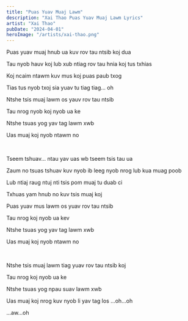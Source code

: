 ```yaml
---
title: "Puas Yuav Muaj Lawm"
description: "Xai Thao Puas Yuav Muaj Lawm Lyrics"
artist: "Xai Thao"
pubDate: "2024-04-01"
heroImage: "/artists/xai-thao.png"
---
```


Puas yuav muaj hnub ua kuv rov tau ntsib koj dua

Tau nyob hauv koj lub xub ntiag rov tau hnia koj tus txhias

Koj ncaim ntawm kuv mus koj puas paub txog

Tias tus nyob txoj sia yuav tu tiag tiag... oh

Ntshe tsis muaj lawm os yauv rov tau ntsib

Tau nrog nyob koj nyob ua ke

Ntshe tsuas yog yav tag lawm xwb

Uas muaj koj nyob ntawm no

<br />

Tseem tshuav... ntau yav uas wb tseem tsis tau ua

Zaum no tsuas tshuav kuv nyob ib leeg nyob nrog lub kua muag poob

Lub ntiaj raug ntuj nti tsis pom muaj tu duab ci

Txhuas yam hnub no kuv tsis muaj koj

Puas yuav mus lawm os yuav rov tau ntsib

Tau nrog koj nyob ua kev

Ntshe tsuas yog yav tag lawm xwb

Uas muaj koj nyob ntawm no

<br />

Ntshe tsis muaj lawm tiag yuav rov tau ntsib koj

Tau nrog koj nyob ua ke

Ntshe tsuas yog npau suav lawm xwb

Uas muaj koj nrog kuv nyob li yav tag los ...oh...oh

...aw...oh
